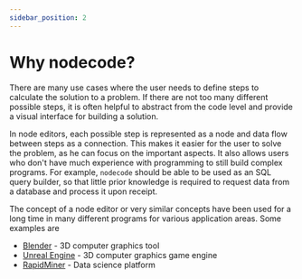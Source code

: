 ```yaml
---
sidebar_position: 2
---
```


# Why nodecode?

There are many use cases where the user needs to define steps to calculate the solution to
a problem. If there are not too many different possible steps, it is often helpful to
abstract from the code level and provide a visual interface for building a solution.

In node editors, each possible step is represented as a node and data flow between steps
as a connection. This makes it easier for the user to solve the problem, as he can focus
on the important aspects. It also allows users who don't have much experience with
programming to still build complex programs. For example, `nodecode` should be able to be
used as an SQL query builder, so that little prior knowledge is required to request data
from a database and process it upon receipt.

The concept of a node editor or very similar concepts have been used for a long time in
many different programs for various application areas. Some examples are

- [Blender](https://www.blender.org/) - 3D computer graphics tool
- [Unreal Engine](https://www.unrealengine.com/) - 3D computer graphics game engine
- [RapidMiner](https://rapidminer.com/) - Data science platform